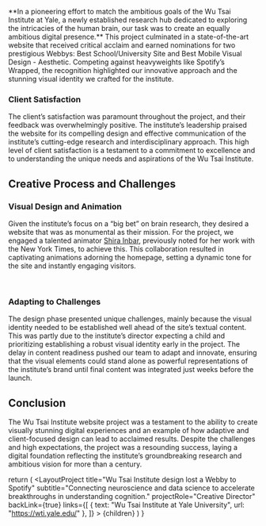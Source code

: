 
<p className="lead">**In a pioneering effort to match the ambitious goals of the Wu Tsai Institute at Yale, a newly established research hub dedicated to exploring the intricacies of the human brain, our task was to create an equally ambitious digital presence.** This project culminated in a state-of-the-art website that received critical acclaim and earned nominations for two prestigious Webbys: Best School/University Site and Best Mobile Visual Design - Aesthetic. Competing against heavyweights like Spotify’s Wrapped, the recognition highlighted our innovative approach and the stunning visual identity we crafted for the institute.</p>

### Client Satisfaction

The client’s satisfaction was paramount throughout the project, and their feedback was overwhelmingly positive. The institute’s leadership praised the website for its compelling design and effective communication of the institute’s cutting-edge research and interdisciplinary approach. This high level of client satisfaction is a testament to a commitment to excellence and to understanding the unique needs and aspirations of the Wu Tsai Institute.

## Creative Process and Challenges

### Visual Design and Animation

Given the institute’s focus on a “big bet” on brain research, they desired a website that was as monumental as their mission. For the project, we engaged a talented animator [Shira Inbar](https://shira-inbar.com/), previously noted for her work with the New York Times, to achieve this. This collaboration resulted in captivating animations adorning the homepage, setting a dynamic tone for the site and instantly engaging visitors.

<YouTubeEmbed embedId="vUGi-sQBjI4"/>
<br/>
<YouTubeEmbed embedId="WwmYTUG2jDM"/>

### Adapting to Challenges

The design phase presented unique challenges, mainly because the visual identity needed to be established well ahead of the site’s textual content. This was partly due to the institute’s director expecting a child and prioritizing establishing a robust visual identity early in the project. The delay in content readiness pushed our team to adapt and innovate, ensuring that the visual elements could stand alone as powerful representations of the institute’s brand until final content was integrated just weeks before the launch.

<ScreenShot src={wtiProfile} title="Wu Tsai Institute profile exploration" />
<ScreenShot src={wtiPrograms} title="Wu Tsai Institute programs exploration" />

## Conclusion

The Wu Tsai Institute website project was a testament to the ability to create visually stunning digital experiences and an example of how adaptive and client-focused design can lead to acclaimed results. Despite the challenges and high expectations, the project was a resounding success, laying a digital foundation reflecting the institute’s groundbreaking research and ambitious vision for more than a century.


  return (
    <LayoutProject
      title="Wu Tsai Institute design lost a Webby to Spotify"
      subtitle="Connecting neuroscience and data science to accelerate breakthroughs in understanding cognition."
      projectRole="Creative Director"
      backLink={true}
      links={[
        { text: "Wu Tsai Institute at Yale University", url: "https://wti.yale.edu/" },
      ]}
    >
      {children}
    </LayoutProject>
  )
}
